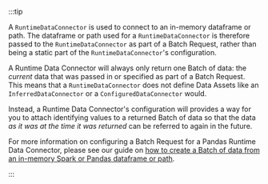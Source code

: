 :::tip

A `RuntimeDataConnector` is used to connect to an in-memory dataframe or path.  The dataframe or path used for a `RuntimeDataConnector` is therefore passed to the `RuntimeDataConnector` as part of a Batch Request, rather than being a static part of the `RuntimeDataConnector`'s configuration.

A Runtime Data Connector will always only return one Batch of data: the _current_ data that was passed in or specified as part of a Batch Request.  This means that a `RuntimeDataConnector` does not define Data Assets like an `InferredDataConnector` or a `ConfiguredDataConnector` would.

Instead, a Runtime Data Connector's configuration will provides a way for you to attach identifying values to a returned Batch of data so that the data _as it was at the time it was returned_ can be referred to again in the future.

For more information on configuring a Batch Request for a Pandas Runtime Data Connector, please see our guide on [how to create a Batch of data from an in-memory Spark or Pandas dataframe or path](../../how_to_create_a_batch_of_data_from_an_in_memory_spark_or_pandas_dataframe.md).

:::